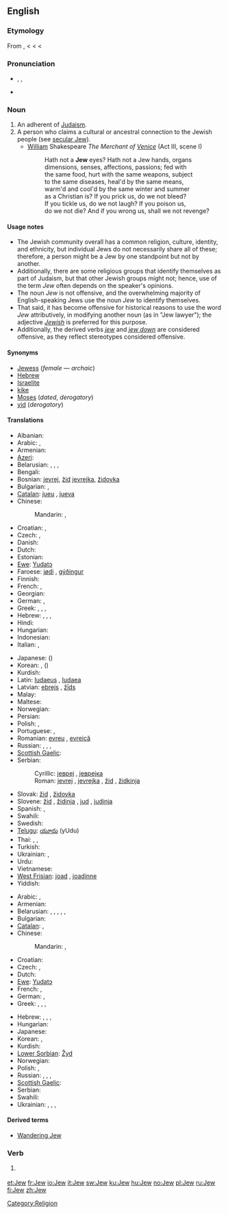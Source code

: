 {{also|jew}}
==English==
{{wikipedia|Jew}}

===Etymology===
From {{etyl|fro}} {{term|juiu|lang=fro}}, {{term|gyu|lang=fro}} < {{etyl|la|en}} {{term|Iudaeus|Iūdaeus|lang=la}} < {{etyl|grc}}  {{term|Ἰουδαῖος|sc=polytonic|tr=Ioudaios}} < {{etyl|he}} {{term|יהודי||lang=he|tr=Yehudi}}

===Pronunciation===
* {{enPR|jo͞o}}, {{IPA|/dʒuː/}}, {{SAMPA|/dZu:/}}
* {{rhymes|uː}}

===Noun===
{{en-noun}}

# An adherent of [[Judaism]].
# A person who claims a cultural or ancestral connection to the Jewish people (see [[secular Jew]]).
#* [[William]] Shakespeare ''The Merchant of [[Venice]]'' (Act III, scene I)
#*: Hath not a '''Jew''' eyes? Hath not a Jew hands, organs
#*: dimensions, senses, affections, passions; fed with
#*: the same food, hurt with the same weapons, subject
#*: to the same diseases, heal'd by the same means,
#*: warm'd and cool'd by the same winter and summer
#*: as a Christian is? If you prick us, do we not bleed?
#*: If you tickle us, do we not laugh? If you poison us,
#*: do we not die? And if you wrong us, shall we not revenge?

====Usage notes====
* The Jewish community overall has a common religion, culture, identity, and ethnicity, but individual Jews do not necessarily share all of these; therefore, a person might be a Jew by one standpoint but not by another.
* Additionally, there are some religious groups that identify themselves as part of Judaism, but that other Jewish groups might not; hence, use of the term ''Jew'' often depends on the speaker's opinions.
* The noun ''Jew'' is not offensive, and the overwhelming majority of English-speaking Jews use the noun ''Jew'' to identify themselves.
* That said, it has become offensive for historical reasons to use the word ''Jew'' attributively, in modifying another noun (as in "Jew lawyer"); the adjective ''[[Jewish]]'' is preferred for this purpose.
* Additionally, the derived verbs ''[[jew]]'' and ''[[jew down]]'' are considered offensive, as they reflect stereotypes considered offensive.

====Synonyms====
* [[Jewess]] (''female'' — ''archaic'')
* [[Hebrew]] {{dated}}
* [[Israelite]] {{dated}}
* [[kike]] {{derogatory}}
* [[Moses]] (''dated'', ''derogatory'')
* [[yid]] (''derogatory'')

====Translations====
{{trans-top|person of the Jewish faith}}
* Albanian: {{t|sq|çifut|m|xs=Albanian}}
* Arabic: {{t-|ar|يهودي|m|tr=yahuudiy}}, {{t|ar|يهودية|f|tr=yahudíyya}}
* Armenian: {{t-|hy|հրեա|tr=hrea}}
* [[Azeri]]: {{t|az|yəhudi|xs=Azeri}}
* Belarusian: {{t|be|яўрэй|m|tr=jaŭréj|xs=Belarusian}},  {{t|be|яўрэйка|f|tr=jaŭréjka|xs=Belarusian}}, {{qualifier|now obsolete}} {{t|be|габрэй|m|tr=habréj|xs=Belarusian}},  {{t|be|габрэйка|f|tr=habréjka|xs=Belarusian}}
* Bengali: {{t-|bn|ইহুদি|tr=ihudi|sc=Beng|xs=Bengali}}
* Bosnian: [[jevrej#Bosnian|jevrej]], [[žid#Bosnian|žid]] {{m}} [[jevrejka#Bosnian|jevrejka]], [[židovka#Bosnian|židovka]] {{f}}
* Bulgarian: {{t+|bg|евреин|m|tr=evréin}}, {{t-|bg|еврейка|f|tr=evréjka}}
* [[Catalan]]: [[jueu]] {{m}}, [[jueva]] {{f}}
* Chinese:
*: Mandarin: {{t|cmn|猶太人|sc=Hani}}, {{t|cmn|犹太人|tr=Yóutàirén|sc=Hani}}
* Croatian: {{t-|hr|Židov|m}},  {{t-|hr|Židovka|f}}
* Czech: {{t-|cs|Žid|m}}, {{t-|cs|Židovka|f}}
* Danish: {{t-|da|jøde|c}}
* Dutch: {{t+|nl|jood|m|f}}
* Estonian: {{t-|et|juut}}
* [[Ewe]]: [[Yudatɔ]]
* Faroese: [[jødi]] {{m}}, [[gýðingur]] {{m}}
* Finnish: {{t+|fi|juutalainen}}
* French: {{t+|fr|Juif|m}}, {{t+|fr|Juive|f}}
* Georgian: {{t-|ka|ებრაელი|tr=ebrauli|sc=Geor|xs=Georgian}}
* German: {{t+|de|Jude|m}}, {{t+|de|Jüdin|f}}
* Greek: {{t+|el|Εβραίος|m|tr=evréos}}, {{t+|el|Εβραία|f}}, {{t|el|Ισραηλίτης|m}}, {{t|el|Ισραηλίτισσα|f}}
* Hebrew: {{t+|he|יהודי|m|tr=Yehudí}}, {{t|he|יהודיה|f|tr=Yehudiyá}}, {{t+|he|יהודים|m|p|tr=Yehudím}}, {{t|he|יהודיות|f|p|tr=Yehudiyót}}
* Hindi: {{t-|hi|यहूदी|tr=yahūdī|xs=Hindi}}
* Hungarian: {{t+|hu|zsidó}}
* Indonesian: {{t-|id|Yahudi|xs=Indonesian}}
* Italian: {{t+|it|ebreo|m}}, {{t+|it|ebrea|f}}
{{trans-mid}}
* Japanese: {{t|ja|ユダヤ人|tr=Yudaya-jin}} ({{t|ja|猶太人}})
* Korean: {{t|ko|유대인|tr=Yudaein|sc=Hang}}, {{t|ko|유태인|tr=Yutaein|sc=Hang}} ({{t|ko|猶太人|sc=Hani}})
* Kurdish: {{ku-Arab|[[جوله‌که‌]]}}
* Latin: [[Iudaeus]] {{m}}, [[Iudaea]] {{f}}
* Latvian: [[ebrejs]] {{m}}, [[žīds]] {{m}}
* Malay: {{t+|ms|Yahudi|xs=Malay}}
* Maltese: {{t-|mt|ludi|xs=Maltese}}
* Norwegian: {{t+|no|jøde|m}}
* Persian: {{t-|fa|یهودی|tr=yahudi}}
* Polish: {{t+|pl|żyd|m}}, {{t|pl|żydówka|f}}
* Portuguese: {{t+|pt|judeu|m}}, {{t+|pt|judia|f}}
* Romanian: [[evreu]] {{m}}, [[evreică]] {{f}}
* Russian: {{t+|ru|иудей|m|tr=iudéj}}, {{t|ru|иудейка|f|tr=iudéjka}}, {{t+|ru|еврей|m|tr=jevréj}}, {{t+|ru|еврейка|f|tr=jevréjka}}
* [[Scottish Gaelic]]: {{t-|gd|Iùdhach|m|xs=Scottish Gaelic}}
* Serbian:
*: Cyrillic: [[јевреј#Serbian|јевреј]] {{m}}, [[јеврејка#Serbian|јеврејка]] {{f}}
*: Roman: [[jevrej#Serbian|jevrej]] {{m}}, [[jevrejka#Serbian|jevrejka]] {{f}}, [[žid]] {{m}}, [[židkinja]] {{f}}
* Slovak: [[žid]] {{m}}, [[židovka]] {{f}}
* Slovene: [[žid]] {{m}}, [[židinja]] {{f}}, [[jud]] {{m}}, [[judinja]] {{f}}
* Spanish: {{t+|es|judío|m}}, {{t-|es|judía|f}}
* Swahili: {{t|sw|wayahudi|xs=Swahili}}
* Swedish: {{t+|sv|jude|c}}
* [[Telugu]]: [[యూదు]] (yUdu)
* Thai: {{t|th|ยิว|tr=yiw}}, {{t|th|คนยิว|tr=kon yiw}}, {{t|th|ชาวยิว|tr=chaao yiw}}
* Turkish: {{t+|tr|Yahudi}}
* Ukrainian: {{t|uk|іудей|m|tr=iudéj|xs=Ukrainian}}, {{t|uk|іудейка|f|tr=iudéjka|xs=Ukrainian}}
* Urdu: {{t-|ur|یہودی|tr=yahūdī|xs=Urdu}}
* Vietnamese: {{t|vi|Do thái|alt=người Do thái|xs=Vietnamese}}
* [[West Frisian]]: [[joad]] {{m}}, [[joadinne]] {{f}}
* Yiddish: {{t-|yi|ייִד|m|tr=Yid|sc=yi-Hebr|xs=Yiddish}}
{{trans-bottom}}

{{trans-top|a person with a Jewish cultural or ancestral connection}}
* Arabic: {{t-|ar|يهودي|m|tr=yahuudiy}}, {{t|ar|يهودية|f|tr=yahudíyya}}
* Armenian: {{t-|hy|հրեա|tr=hrea}}
* Belarusian: {{t|be|яўрэй|m|tr=jaŭréj|xs=Belarusian}},  {{t|be|яўрэйка|f|tr=jaŭréjka|xs=Belarusian}},  {{t|be|габрэй|m|tr=habréj|xs=Belarusian}},  {{t|be|габрэйка|f|tr=habréjka|xs=Belarusian}},  {{qualifier|now abusive}} {{t|be|жыд|m|tr=žyd|xs=Belarusian}},  {{t|be|жыдоўка|f|tr=žydówka|xs=Belarusian}}
* Bulgarian: {{t|bg|евреин|m|tr=evrein}}
* [[Catalan]]: {{t|ca|jueu|m}},  {{t|ca|jueva|f}}
* Chinese:
*: Mandarin: {{t|cmn|猶太人|sc=Hani}}, {{t|cmn|犹太人|tr=Yóutàirén|sc=Hani}}
* Croatian: {{t|hr|Jevrejin|m}}
* Czech: {{t-|cs|Žid|m}}, {{t-|cs|Židovka|f}}
* Dutch: {{t+|nl|Joods|m|f}}
* [[Ewe]]: [[Yudatɔ]]
* French: {{t+|fr|Juif|m}},  {{t|fr|Juive}}
* German: {{t+|de|Jude|m}},  {{t+|de|Jüdin|f}}
* Greek: {{t+|el|Εβραίος|m}}, {{t+|el|Εβραία|f}}, {{t|el|Ισραηλίτης|m}}, {{t|el|Ισραηλίτισσα|f}}
{{trans-mid}}
* Hebrew: {{t+|he|יהודי|m|tr=Yehudí}}, {{t|he|יהודיה|f|tr=Yehudiyá}}, {{t+|he|יהודים|m|p|tr=Yehudím}}, {{t|he|יהודיות|f|p|tr=Yehudiyót}}
* Hungarian: {{t+|hu|zsidó}}
* Japanese: {{t|ja|ユダヤ人|tr=Yudaya-jin}}
* Korean: {{t|ko|유대인|tr=Yudaein|sc=Hang}}, {{t|ko|유태인|tr=Yutaein|sc=Hang}}
* Kurdish: {{ku-Arab|[[جوله‌که‌]]}}
* [[Lower Sorbian]]: [[Žyd]] {{m}}
* Norwegian: {{t+|no|jøde|m}}
* Polish: {{t+|pl|Żyd|m}}, {{t|pl|Żydówka|f}}
* Russian: {{t+|ru|еврей|m|tr=jevréj}}, {{t+|ru|еврейка|f|tr=jevréjka}},  {{qualifier|now abusive}} {{t+|ru|жид|m|tr=žid}},  {{t|ru|жидовка|f|tr=židóvka}}
* [[Scottish Gaelic]]: {{t-|gd|Iùdhach|m|xs=Scottish Gaelic}}
* Serbian: {{t|sr|Јеврејин|m|tr=Jevrejin|sc=Cyrl}}
* Swahili: {{t|sw|wayahudi|xs=Swahili}}
* Ukrainian: {{t+|uk|єврей|m|tr=jevréj|xs=Ukrainian}}, {{t|uk|єврейка|f|tr=jevréjka|xs=Ukrainian}}, {{t-|uk|жид|m|tr=žyd|xs=Ukrainian}}, {{t|uk|жидовка|f|tr=žydóvka|xs=Ukrainian}}
{{trans-bottom}}

====Derived terms====
* [[Wandering Jew]]

===Verb===
{{en-verb}}

# {{offensive}} {{alternative spelling of|[[jew]]}}

[[Category:Religion]]

[[et:Jew]]
[[fr:Jew]]
[[io:Jew]]
[[it:Jew]]
[[sw:Jew]]
[[ku:Jew]]
[[hu:Jew]]
[[no:Jew]]
[[pl:Jew]]
[[ru:Jew]]
[[fi:Jew]]
[[zh:Jew]]